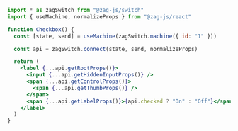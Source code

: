 ```jsx
import * as zagSwitch from "@zag-js/switch"
import { useMachine, normalizeProps } from "@zag-js/react"

function Checkbox() {
  const [state, send] = useMachine(zagSwitch.machine({ id: "1" }))

  const api = zagSwitch.connect(state, send, normalizeProps)

  return (
    <label {...api.getRootProps()}>
      <input {...api.getHiddenInputProps()} />
      <span {...api.getControlProps()}>
        <span {...api.getThumbProps()} />
      </span>
      <span {...api.getLabelProps()}>{api.checked ? "On" : "Off"}</span>
    </label>
  )
}
```
